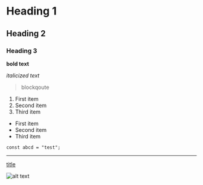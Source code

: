 # Heading 1
## Heading 2
### Heading 3

**bold text**

*italicized text*

> blockqoute

1. First item
2. Second item
3. Third item

- First item
- Second item
- Third item

`
const abcd = "test";
`

---

[title](https://www.example.com)

![alt text](image.jpg)